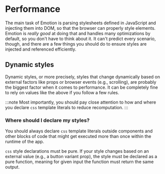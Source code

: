 # Performance

The main task of Emotion is parsing stylesheets defined in JavaScript
and injecting them into DOM, so that the browser can properly style elements.
Emotion is _really good_ at doing that and handles many
optimizations by default, so you don't have to think about it.
It can't predict every scenario, though, and there are a few things you
should do to ensure styles are injected and referenced efficiently.

## Dynamic styles

Dynamic styles, or more precisely, styles that change dynamically based
on external factors like props or browser events (e.g., scrolling),
are probably the biggest factor when it comes to performance.
It can be completely fine to rely on values like the above if you follow
a few rules.

:::note
Most importantly, you should pay close attention to how and where you declare
`css` template literals to reduce recomputation.
:::

### Where should I declare my styles?

You should always declare `css` template literals outside components
and other blocks of code that might get executed more than once within
the runtime of the app.

`css` style declarations must be pure. If your style changes based
on an external value (e.g., a button variant prop), the style must be declared
as a pure function, meaning for given input the function must return
the same output.
